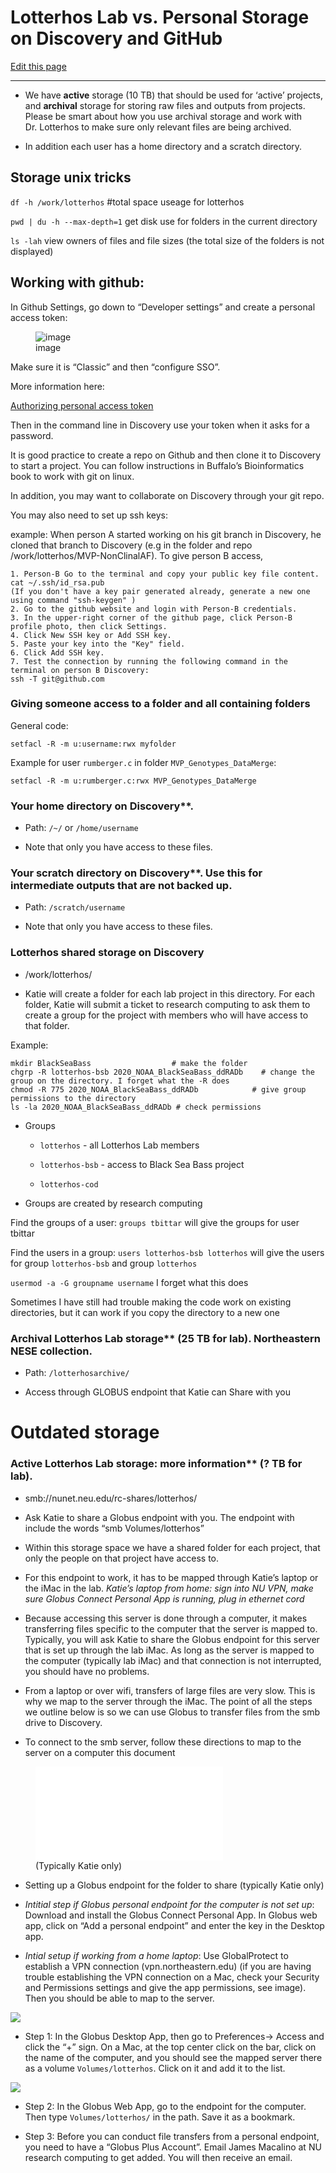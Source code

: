 # Lotterhos Lab vs. Personal Storage on Discovery and GitHub

[Edit this page](https://github.com/DrK-Lo/lotterhoslabprotocols/edit/main/discovery_3-storage.qmd)

------------------------------------------------------------------------

-   We have **active** storage (10 TB) that should be used for 'active' projects, and **archival** storage for storing raw files and outputs from projects. Please be smart about how you use archival storage and work with Dr. Lotterhos to make sure only relevant files are being archived.

-   In addition each user has a home directory and a scratch directory.

## Storage unix tricks

`df -h /work/lotterhos` #total space useage for lotterhos

`pwd | du -h --max-depth=1` get disk use for folders in the current directory

`ls -lah` view owners of files and file sizes (the total size of the folders is not displayed)

## **Working with github:** {.unnumbered}

In Github Settings, go down to "Developer settings" and create a personal access token:

![image](img/discovery_PAH.png)

Make sure it is "Classic" and then "configure SSO".

More information here:

[Authorizing personal access token](https://docs.github.com/en/enterprise-cloud@latest/authentication/authenticating-with-saml-single-sign-on/authorizing-a-personal-access-token-for-use-with-saml-single-sign-on)

Then in the command line in Discovery use your token when it asks for a password.

It is good practice to create a repo on Github and then clone it to Discovery to start a project. You can follow instructions in Buffalo's Bioinformatics book to work with git on linux.

In addition, you may want to collaborate on Discovery through your git repo.

You may also need to set up ssh keys:

example: When person A started working on his git branch in Discovery, he cloned that branch to Discovery (e.g in the folder and repo /work/lotterhos/MVP-NonClinalAF). To give person B access,

    1. Person-B Go to the terminal and copy your public key file content.
    cat ~/.ssh/id_rsa.pub
    (If you don't have a key pair generated already, generate a new one using command "ssh-keygen" )
    2. Go to the github website and login with Person-B credentials.
    3. In the upper-right corner of the github page, click Person-B profile photo, then click Settings.
    4. Click New SSH key or Add SSH key.
    5. Paste your key into the "Key" field.
    6. Click Add SSH key.
    7. Test the connection by running the following command in the terminal on person B Discovery:
    ssh -T git@github.com 

### Giving someone access to a folder and all containing folders

General code:

`setfacl -R -m u:username:rwx myfolder`

Example for user `rumberger.c` in folder `MVP_Genotypes_DataMerge`:

`setfacl -R -m u:rumberger.c:rwx MVP_Genotypes_DataMerge`

### **Your home directory on Discovery\*\*.** {.unnumbered}

-   Path: `/~/` or `/home/username`

-   Note that only you have access to these files.

### **Your scratch directory on Discovery\*\*. Use this for intermediate outputs that are not backed up.** {.unnumbered}

-   Path: `/scratch/username`

-   Note that only you have access to these files.

### **Lotterhos shared storage on Discovery** {.unnumbered}

-   /work/lotterhos/

-   Katie will create a folder for each lab project in this directory. For each folder, Katie will submit a ticket to research computing to ask them to create a group for the project with members who will have access to that folder.

Example:

    mkdir BlackSeaBass                  # make the folder
    chgrp -R lotterhos-bsb 2020_NOAA_BlackSeaBass_ddRADb    # change the group on the directory. I forget what the -R does
    chmod -R 775 2020_NOAA_BlackSeaBass_ddRADb            # give group permissions to the directory
    ls -la 2020_NOAA_BlackSeaBass_ddRADb # check permissions

-   Groups

    -   `lotterhos` - all Lotterhos Lab members

    -   `lotterhos-bsb` - access to Black Sea Bass project

    -    `lotterhos-cod`

-   Groups are created by research computing

Find the groups of a user: `groups tbittar` will give the groups for user tbittar

Find the users in a group: `users lotterhos-bsb lotterhos` will give the users for group `lotterhos-bsb` and group `lotterhos`

`usermod -a -G groupname username` I forget what this does

Sometimes I have still had trouble making the code work on existing directories, but it can work if you copy the directory to a new one


### **Archival Lotterhos Lab storage\*\* (25 TB for lab). Northeastern NESE collection.** {.unnumbered}

-   Path: `/lotterhosarchive/`

-   Access through GLOBUS endpoint that Katie can Share with you

# Outdated storage

### **Active Lotterhos Lab storage: more information\*\* (? TB for lab).** {.unnumbered}

-   smb://nunet.neu.edu/rc-shares/lotterhos/

-   Ask Katie to share a Globus endpoint with you. The endpoint with include the words "smb Volumes/lotterhos"

-   Within this storage space we have a shared folder for each project, that only the people on that project have access to.

-   For this endpoint to work, it has to be mapped through Katie's laptop or the iMac in the lab. *Katie's laptop from home: sign into NU VPN, make sure Globus Connect Personal App is running, plug in ethernet cord*

-   Because accessing this server is done through a computer, it makes transferring files specific to the computer that the server is mapped to. Typically, you will ask Katie to share the Globus endpoint for this server that is set up through the lab iMac. As long as the server is mapped to the computer (typically lab iMac) and that connection is not interrupted, you should have no problems.

-   From a laptop or over wifi, transfers of large files are very slow. This is why we map to the server through the iMac. The point of all the steps we outline below is so we can use Globus to transfer files from the smb drive to Discovery.

-   To connect to the smb server, follow these directions to map to the server on a computer this document

![(Typically Katie only)](img/accessing_shared_storage_2020.pdf)

-   Setting up a Globus endpoint for the folder to share (typically Katie only)

-   *Intitial step if Globus personal endpoint for the computer is not set up*: Download and install the Globus Connect Personal App. In Globus web app, click on "Add a personal endpoint" and enter the key in the Desktop app.

-   *Intial setup if working from a home laptop*: Use GlobalProtect to establish a VPN connection (vpn.northeastern.edu) (if you are having trouble establishing the VPN connection on a Mac, check your Security and Permissions settings and give the app permissions, see image). Then you should be able to map to the server.

![](img/globalprotectgetittowork.png)

-   Step 1: In the Globus Desktop App, then go to Preferences-\> Access and click the "+" sign. On a Mac, at the top center click on the bar, click on the name of the computer, and you should see the mapped server there as a volume `Volumes/lotterhos`. Click on it and add it to the list.

![](img/howtofindvolumeinglobusconnect.png)

-   Step 2: In the Globus Web App, go to the endpoint for the computer. Then type `Volumes/lotterhos/` in the path. Save it as a bookmark.

-   Step 3: Before you can conduct file transfers from a personal endpoint, you need to have a "Globus Plus Account". Email James Macalino at NU research computing to get added. You will then receive an email.
